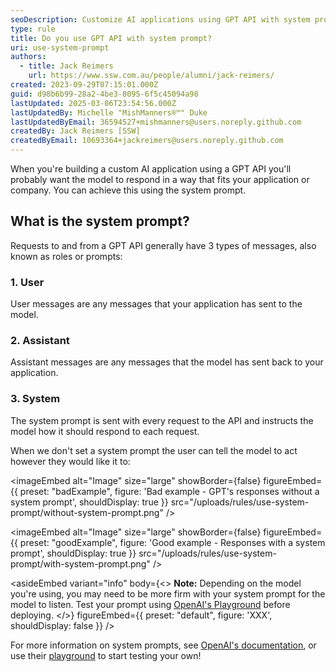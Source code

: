 ```yaml
---
seoDescription: Customize AI applications using GPT API with system prompts that fit your application or company, ensuring consistent responses and tailored interactions.
type: rule
title: Do you use GPT API with system prompt?
uri: use-system-prompt
authors:
  - title: Jack Reimers
    url: https://www.ssw.com.au/people/alumni/jack-reimers/
created: 2023-09-29T07:15:01.000Z
guid: d98b6b99-28a2-4be3-8095-6f5c45094a98
lastUpdated: 2025-03-06T23:54:56.000Z
lastUpdatedBy: Michelle "MishManners®™" Duke
lastUpdatedByEmail: 36594527+mishmanners@users.noreply.github.com
createdBy: Jack Reimers [SSW]
createdByEmail: 10693364+jackreimers@users.noreply.github.com
---
```


When you're building a custom AI application using a GPT API you'll probably want the model to respond in a way that fits your application or company. You can achieve this using the system prompt.
## What is the system prompt?

Requests to and from a GPT API generally have 3 types of messages, also known as roles or prompts:

### 1. User

User messages are any messages that your application has sent to the model.

### 2. Assistant

Assistant messages are any messages that the model has sent back to your application.

### 3. System

The system prompt is sent with every request to the API and instructs the model how it should respond to each request.

When we don't set a system prompt the user can tell the model to act however they would like it to:

<imageEmbed
  alt="Image"
  size="large"
  showBorder={false}
  figureEmbed={{
    preset: "badExample",
    figure: 'Bad example - GPT\'s responses without a system prompt',
    shouldDisplay: true
  }}
  src="/uploads/rules/use-system-prompt/without-system-prompt.png"
/>

<imageEmbed
  alt="Image"
  size="large"
  showBorder={false}
  figureEmbed={{
    preset: "goodExample",
    figure: 'Good example - Responses with a system prompt',
    shouldDisplay: true
  }}
  src="/uploads/rules/use-system-prompt/with-system-prompt.png"
/>

<asideEmbed
  variant="info"
  body={<>
    **Note:** Depending on the model you're using, you may need to be more firm with your system prompt for the model to listen. Test your prompt using [OpenAI's Playground](https://platform.openai.com/playground) before deploying.
  </>}
  figureEmbed={{
    preset: "default",
    figure: 'XXX',
    shouldDisplay: false
  }}
/>

For more information on system prompts, see [OpenAI's documentation](https://platform.openai.com/docs/guides/gpt-best-practices/strategy-write-clear-instructions), or use their [playground](https://platform.openai.com/playground) to start testing your own!

